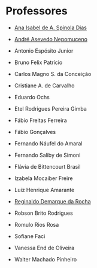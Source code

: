 # Professores

- [Ana Isabel de A. Spinola Dias](http://lattes.cnpq.br/2417066811125103)

- [André Asevedo Nepomuceno](https://www.professores.uff.br/andrenepomuceno/)

- Antonio Espósito Junior

- Bruno Felix Patrício

- Carlos Magno S. da Conceição

- Cristiane A. de Carvalho

- Eduardo Ochs

- Etel Rodrigues Pereira Gimba

- Fábio Freitas Ferreira

- Fábio Gonçalves

- Fernando Náufel do Amaral

- Fernando Saliby de Simoni

- Flávia de Bittencourt Brasil

- Izabela Mocaiber Freire

- Luiz Henrique Amarante

- [Reginaldo Demarque da Rocha](http://demarque.mat.br)

- Robson Brito Rodrigues

- Romulo Rios Rosa

- Sofiane Faci

- Vanessa End de Oliveira

- Walter Machado Pinheiro
